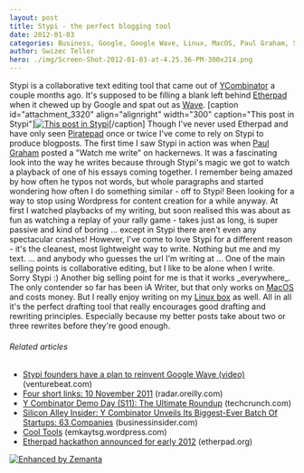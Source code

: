 ```yaml
---
layout: post
title: Stypi - the perfect blogging tool
date: 2012-01-03
categories: Business, Google, Google Wave, Linux, MacOS, Paul Graham, Startups, Stypi, Y Combinator
author: Swizec Teller
hero: ./img/Screen-Shot-2012-01-03-at-4.25.36-PM-300x214.png
---
```


Stypi is a collaborative text editing tool that came out of [YCombinator](http://www.ycombinator.com "Y Combinator") a couple months ago. It's supposed to be filling a blank left behind [Etherpad](http://etherpad.com/ "Etherpad test") when it chewed up by Google and spat out as [Wave](http://wave.google.com/ "Google Wave"). \[caption id="attachment_3320" align="alignright" width="300" caption="This post in Stypi"][![This post in Stypi](./img/Screen-Shot-2012-01-03-at-4.25.36-PM-300x214.png "This post in Stypi")](http://swizec.com/blog/wp-content/uploads/2012/01/Screen-Shot-2012-01-03-at-4.25.36-PM.png)\[/caption] Though I've never used Etherpad and have only seen [Piratepad](http://piratepad.net/ "PiratePad") once or twice I've come to rely on Stypi to produce blogposts. The first time I saw Stypi in action was when [Paul Graham](http://paulgraham.com "Paul Graham (computer programmer)") posted a "Watch me write" on hackernews. It was a fascinating look into the way he writes because through Stypi's magic we got to watch a playback of one of his essays coming together. I remember being amazed by how often he typos not words, but whole paragraphs and started wondering how often I do something similar - off to Stypi! Been looking for a way to stop using Wordpress for content creation for a while anyway. At first I watched playbacks of my writing, but soon realised this was about as fun as watching a replay of your rally game - takes just as long, is super passive and kind of boring ... except in Stypi there aren't even any spectacular crashes! However, I've come to love Stypi for a different reason - it's the cleanest, most lightweight way to write. Nothing but me and my text. ... and anybody who guesses the url I'm writing at ... One of the main selling points is collaborative editing, but I like to be alone when I write. Sorry Stypi :) Another big selling point for me is that it works \_everywhere\_. The only contender so far has been iA Writer, but that only works on [MacOS](http://www.apple.com/macosx/ "Mac OS") and costs money. But I really enjoy writing on my [Linux box](http://www.kernel.org/ "Linux") as well. All in all it's the perfect drafting tool that really encourages good drafting and rewriting principles. Especially because my better posts take about two or three rewrites before they're good enough.

###### Related articles

-   [Stypi founders have a plan to reinvent Google Wave (video)](http://venturebeat.com/2011/09/26/stypi/) (venturebeat.com)
-   [Four short links: 10 November 2011](http://radar.oreilly.com/2011/11/four-short-links-10-november-2-2.html) (radar.oreilly.com)
-   [Y Combinator Demo Day (S11): The Ultimate Roundup](http://techcrunch.com/2011/08/23/y-combinator-demo-day-the-ultimate-roundup/) (techcrunch.com)
-   [Silicon Alley Insider: Y Combinator Unveils Its Biggest-Ever Batch Of Startups: 63 Companies](http://www.businessinsider.com/y-combinator-unveils-its-biggest-ever-batch-of-startups-63-companies-2011-8) (businessinsider.com)
-   [Cool Tools](http://emkaytsg.wordpress.com/2011/10/30/cool-tools/) (emkaytsg.wordpress.com)
-   [Etherpad hackathon announced for early 2012](http://etherpad.org/2011/12/06/etherpad-international-hackathon-2012/) (etherpad.org)

[![Enhanced by Zemanta](http://img.zemanta.com/zemified_e.png?x-id=b930305a-c73b-4500-9936-c43925223b20)](http://www.zemanta.com/ "Enhanced by Zemanta")
